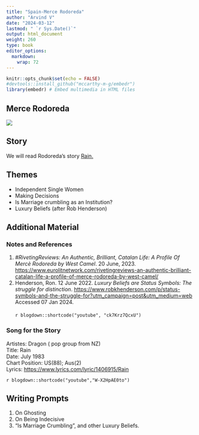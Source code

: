 ```yaml
---
title: "Spain-Merce Rodoreda"
author: "Arvind V"
date: "2024-03-12"
lastmod: " `r Sys.Date()`"
output: html_document
weight: 260
type: book
editor_options: 
  markdown: 
    wrap: 72
---
```


```r
knitr::opts_chunk$set(echo = FALSE)
#devtools::install_github("mccarthy-m-g/embedr")
library(embedr) # Embed multimedia in HTML files
```

## Merce Rodoreda

![](https://upload.wikimedia.org/wikipedia/commons/3/30/Rodoreda.jpg)


## Story

We will read Rodoreda's story <u>[Rain.](Rain - Merce Rodoreda.docx)</u>

## Themes
- Independent Single Women
- Making Decisions
- Is Marriage crumbling as an Institution?
- Luxury Beliefs (after Rob Henderson)


## Additional Material

### Notes and References

1. *#RivetingReviews: An Authentic, Brilliant, Catalan Life: A Profile Of Mercè Rodoreda by West Camel*. 20 June, 2023. <u><https://www.eurolitnetwork.com/rivetingreviews-an-authentic-brilliant-catalan-life-a-profile-of-merce-rodoreda-by-west-camel/></u>
1. Henderson, Ron. 12 June 2022. *Luxury Beliefs are Status Symbols: The struggle for distinction*. <u><https://www.robkhenderson.com/p/status-symbols-and-the-struggle-for?utm_campaign=post&utm_medium=web></u> Accessed 07 Jan 2024.\
<br>
`r blogdown::shortcode("youtube", "ck7Krz7QcxU")`
<br>

### Song for the Story
Artistes: Dragon ( pop group from NZ)\
Title: Rain\
Date: July 1983\
Chart Position: US(88); Aus(2)\
Lyrics: <u><https://www.lyrics.com/lyric/1406915/Rain></u>

`r blogdown::shortcode("youtube","W-X2HpAE0to")`

## Writing Prompts

1.  On Ghosting
1.  On Being Indecisive
1.  "Is Marriage Crumbling", and other Luxury Beliefs.


